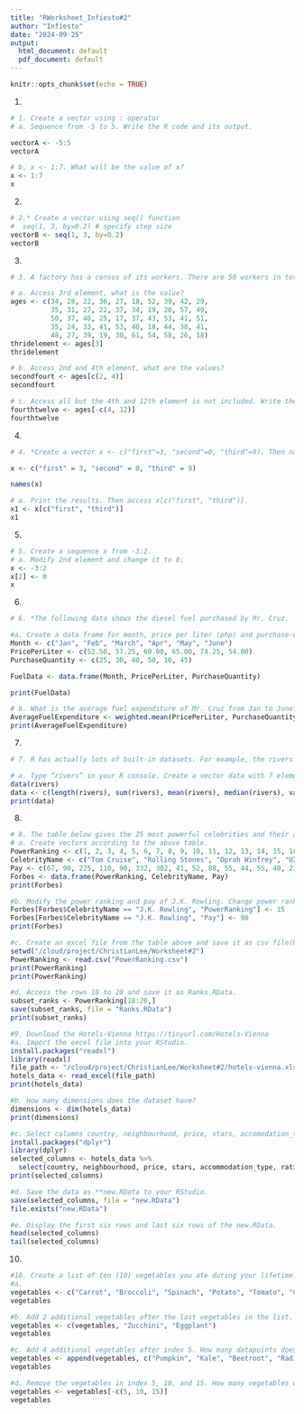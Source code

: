 ```yaml
---
title: "RWorksheet_Infiesto#2"
author: "Infiesto"
date: "2024-09-25"
output:
  html_document: default
  pdf_document: default
---
```


```r
knitr::opts_chunk$set(echo = TRUE)
```
 1. 
```r
# 1. Create a vector using : operator
# a. Sequence from -5 to 5. Write the R code and its output.

vectorA <- -5:5
vectorA
```
```r
# b. x <- 1:7. What will be the value of x?
x <- 1:7
x
```
2.
```r
# 2.* Create a vector using seq() function
#  seq(1, 3, by=0.2) # specify step size
vectorB <- seq(1, 3, by=0.2)
vectorB
```
3.
```r
# 3. A factory has a census of its workers. There are 50 workers in total. The following list shows their ages: 34, 28, 22, 36, 27, 18, 52, 39, 42, 29, 35, 31, 27, 22, 37, 34, 19, 20, 57, 49, 50, 37, 46, 25, 17, 37, 43, 53, 41, 51, 35, 24,33, 41, 53, 40, 18, 44, 38, 41, 48, 27, 39, 19, 30, 61, 54, 58, 26, 18.

# a. Access 3rd element, what is the value?
ages <- c(34, 28, 22, 36, 27, 18, 52, 39, 42, 29,
          35, 31, 27, 22, 37, 34, 19, 20, 57, 49,
          50, 37, 46, 25, 17, 37, 43, 53, 41, 51,
          35, 24, 33, 41, 53, 40, 18, 44, 38, 41,
          48, 27, 39, 19, 30, 61, 54, 58, 26, 18)
thridelement <- ages[3]
thridelement

# b. Access 2nd and 4th element, what are the values?
secondfourt <- ages[c(2, 4)]
secondfourt

# c. Access all but the 4th and 12th element is not included. Write the R script and its output.
fourthtwelve <- ages[-c(4, 12)]
fourthtwelve
```
4.
```r
# 4. *Create a vector x <- c("first"=3, "second"=0, "third"=9). Then named the vector, names(x).

x <- c("first" = 3, "second" = 0, "third" = 9)

names(x)

# a. Print the results. Then access x[c("first", "third")].
x1 <- x[c("first", "third")]
x1
```
5.
```r
# 5. Create a sequence x from -3:2.
# a. Modify 2nd element and change it to 0;
x <- -3:2
x[2] <- 0
x
```
6.
```r
# 6. *The following data shows the diesel fuel purchased by Mr. Cruz.

#a. Create a data frame for month, price per liter (php) and purchase-quantity (liter). Write the R scripts and its output.
Month <- c("Jan", "Feb", "March", "Apr", "May", "June")
PricePerLiter <- c(52.50, 57.25, 60.00, 65.00, 74.25, 54.00)
PurchaseQuantity <- c(25, 30, 40, 50, 10, 45)

FuelData <- data.frame(Month, PricePerLiter, PurchaseQuantity)

print(FuelData)

# b. What is the average fuel expenditure of Mr. Cruz from Jan to June? Note: Use ‘weighted.mean(liter, purchase)‘.
AverageFuelExpenditure <- weighted.mean(PricePerLiter, PurchaseQuantity)
print(AverageFuelExpenditure)
```
7.
```r
# 7. R has actually lots of built-in datasets. For example, the rivers data “gives the lengths (in miles) of 141 “major” rivers in North America, as compiled by the US Geological Survey”.

# a. Type “rivers” in your R console. Create a vector data with 7 elements, containing the number of elements (length) in rivers, their sum (sum), mean (mean), median(median), variance(var), standard deviation(sd), minimum (min) and maximum (max). data <- c(length(rivers), sum(rivers), mean(rivers), median(rivers), var(rivers), sd(rivers), min(rivers), max(rivers))
data(rivers)
data <- c(length(rivers), sum(rivers), mean(rivers), median(rivers), var(rivers), sd(rivers), min(rivers), max(rivers))
print(data)
```
8.
```r
# 8. The table below gives the 25 most powerful celebrities and their annual pay as ranked by the editions of Forbes magazine and as listed on the Forbes.com website.
# a. Create vectors according to the above table.
PowerRanking <- c(1, 2, 3, 4, 5, 6, 7, 8, 9, 10, 11, 12, 13, 14, 15, 16, 17, 18, 19, 20, 21, 22, 23, 24, 25)
CelebrityName <- c("Tom Cruise", "Rolling Stones", "Oprah Winfrey", "U2", "Tiger Woods", "Steven Spielberg", "Howard Stern", "50 Cent", "Cast of the Sopranos", "Dan Brown", "Bruce Springsteen", "Donald Trump", "Muhammad Ali", "Paul McCartney", "George Lucas", "Elton John", "David Letterman", "Phil Mickelson", "J.K. Rowling", "Bradd Pitt", "Peter Jackson", "Dr. Phil McGraw", "Jay Leno", "Celine Dion", "Kobe Bryant")
Pay <- c(67, 90, 225, 110, 90, 332, 302, 41, 52, 88, 55, 44, 55, 40, 233, 34, 40, 47, 75, 25, 39, 45, 32, 40, 31)
Forbes <- data.frame(PowerRanking, CelebrityName, Pay)
print(Forbes)

#b. Modify the power ranking and pay of J.K. Rowling. Change power ranking to 15 and pay to 90. Write the R scripts and its output.
Forbes[Forbes$CelebrityName == "J.K. Rowling", "PowerRanking"] <- 15
Forbes[Forbes$CelebrityName == "J.K. Rowling", "Pay"] <- 90
print(Forbes)

#c. Create an excel file from the table above and save it as csv file(PowerRanking). Import the csv file into the RStudio.
setwd("/cloud/project/ChristianLee/Worksheet#2") 
PowerRanking <- read.csv("PowerRanking.csv")
print(PowerRanking)
print(PowerRanking)

#d. Access the rows 10 to 20 and save it as Ranks.RData.
subset_ranks <- PowerRanking[10:20,]
save(subset_ranks, file = "Ranks.RData")
print(subset_ranks)

```
```r
#9. Download the Hotels-Vienna https://tinyurl.com/Hotels-Vienna
#a. Import the excel file into your RStudio.
install.packages("readxl")
library(readxl)
file_path <- "/cloud/project/ChristianLee/Worksheet#2/hotels-vienna.xlsx"  
hotels_data <- read_excel(file_path)
print(hotels_data)

#b. How many dimensions does the dataset have?
dimensions <- dim(hotels_data)
print(dimensions)

#c. Select columns country, neighbourhood, price, stars, accomodation_type, and ratings.
install.packages("dplyr")
library(dplyr)
selected_columns <- hotels_data %>%
  select(country, neighbourhood, price, stars, accommodation_type, rating)
print(selected_columns)

#d. Save the data as **new.RData to your RStudio.
save(selected_columns, file = "new.RData")
file.exists("new.RData")

#e. Display the first six rows and last six rows of the new.RData.
head(selected_columns)
tail(selected_columns)

```
10.
```r
#10. Create a list of ten (10) vegetables you ate during your lifetime. If none, just list down.
#a.
vegetables <- c("Carrot", "Broccoli", "Spinach", "Potato", "Tomato", "Cucumber", "Pepper", "Lettuce", "Onion", "Garlic")
vegetables

#b. Add 2 additional vegetables after the last vegetables in the list.
vegetables <- c(vegetables, "Zucchini", "Eggplant")
vegetables

#c. Add 4 additional vegetables after index 5. How many datapoints does your vegetable list have?
vegetables <- append(vegetables, c("Pumpkin", "Kale", "Beetroot", "Radish"), after = 5)
vegetables

#d. Remove the vegetables in index 5, 10, and 15. How many vegetables were left?
vegetables <- vegetables[-c(5, 10, 15)]
vegetables

```


